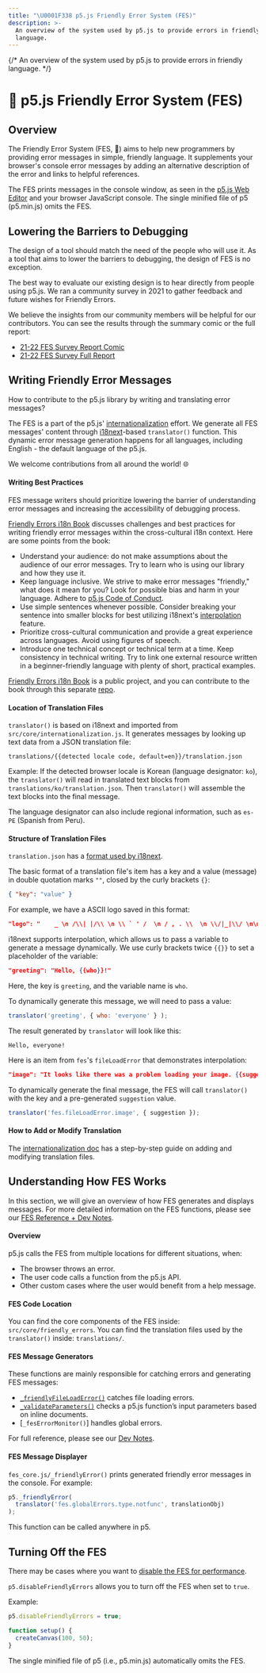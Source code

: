 ```yaml
---
title: "\U0001F338 p5.js Friendly Error System (FES)"
description: >-
  An overview of the system used by p5.js to provide errors in friendly
  language.
---
```

{/* An overview of the system used by p5.js to provide errors in friendly language. */}

# 🌸 p5.js Friendly Error System (FES)

## Overview

The Friendly Error System (FES, 🌸) aims to help new programmers by providing error messages in simple, friendly language. It supplements your browser's console error messages by adding an alternative description of the error and links to helpful references.

The FES prints messages in the console window, as seen in the [p5.js Web Editor] and your browser JavaScript console. The single minified file of p5 (p5.min.js) omits the FES.

[p5.js Web Editor]: https://editor.p5js.org/

## Lowering the Barriers to Debugging

The design of a tool should match the need of the people who will use it. As a tool that aims to lower the barriers to debugging, the design of FES is no exception.

The best way to evaluate our existing design is to hear directly from people using p5.js. We ran a community survey in 2021 to gather feedback and future wishes for Friendly Errors.

We believe the insights from our community members will be helpful for our contributors. You can see the results through the summary comic or the full report:

* [21-22 FES Survey Report Comic]
* [21-22 FES Survey Full Report]

[21-22 FES Survey Report Comic]: https://almchung.github.io/p5jsFESsurvey/

[21-22 FES Survey Full Report]: https://observablehq.com/@almchung/p5-fes-21-survey

## Writing Friendly Error Messages

How to contribute to the p5.js library by writing and translating error messages?

The FES is a part of the p5.js' [internationalization] effort. We generate all FES messages' content through [i18next]-based `translator()` function. This dynamic error message generation happens for all languages, including English - the default language of the p5.js.

We welcome contributions from all around the world! 🌐

[internationalization]: https://github.com/processing/p5.js/blob/main/contributor_docs/internationalization.md

[i18next]: https://www.i18next.com/

#### Writing Best Practices

FES message writers should prioritize lowering the barrier of understanding error messages and increasing the accessibility of debugging process.

[Friendly Errors i18n Book] discusses challenges and best practices for writing friendly error messages within the cross-cultural i18n context. Here are some points from the book:

* Understand your audience: do not make assumptions about the audience of our error messages. Try to learn who is using our library and how they use it.
* Keep language inclusive. We strive to make error messages "friendly," what does it mean for you? Look for possible bias and harm in your language. Adhere to [p5.js Code of Conduct].
* Use simple sentences whenever possible. Consider breaking your sentence into smaller blocks for best utilizing i18next's [interpolation] feature.
* Prioritize cross-cultural communication and provide a great experience across languages. Avoid using figures of speech.
* Introduce one technical concept or technical term at a time. Keep consistency in technical writing. Try to link one external resource written in a beginner-friendly language with plenty of short, practical examples.

[Friendly Errors i18n Book]: https://almchung.github.io/p5-fes-i18n-book/

[interpolation]: https://www.i18next.com/translation-function/interpolation

[p5.js Code of Conduct]: https://github.com/processing/p5.js/blob/main/CODE_OF_CONDUCT.md#p5js-code-of-conduct

[expert blind spots]: https://tilt.colostate.edu/TipsAndGuides/Tip/181

[Friendly Errors i18n Book] is a public project, and you can contribute to the book through this separate [repo].

[repo]: https://github.com/almchung/p5-fes-i18n-book

#### Location of Translation Files

`translator()` is based on i18next and imported from `src/core/internationalization.js`. It generates messages by looking up text data from a JSON translation file:

```
translations/{{detected locale code, default=en}}/translation.json
```

Example:
If the detected browser locale is Korean (language designator: `ko`), the `translator()` will read in translated text blocks from `translations/ko/translation.json`. Then `translator()` will assemble the text blocks into the final message.

The language designator can also include regional information, such as `es-PE` (Spanish from Peru).

#### Structure of Translation Files

`translation.json` has a [format used by i18next](https://www.i18next.com/misc/json-format).

The basic format of a translation file's item has a key and a value (message) in double quotation marks `""`, closed by the curly brackets `{}`:

```json
{ "key": "value" }
```

For example, we have a ASCII logo saved in this format:

```json
"logo": "    _ \n /\\| |/\\ \n \\ ` ' /  \n / , . \\  \n \\/|_|\\/ \n\n"
```

i18next supports interpolation, which allows us to pass a variable to generate a message dynamically. We use curly brackets twice `{{}}` to set a placeholder of the variable:

```json
"greeting": "Hello, {{who}}!"
```

Here, the key is `greeting`, and the variable name is `who`.

To dynamically generate this message, we will need to pass a value:

```JavaScript
translator('greeting', { who: 'everyone' } );
```

The result generated by `translator` will look like this:

```
Hello, everyone!
```

Here is an item from `fes`'s `fileLoadError` that demonstrates interpolation:

```json
"image": "It looks like there was a problem loading your image. {{suggestion}}"
```

To dynamically generate the final message, the FES will call `translator()` with the key and a pre-generated `suggestion` value.

```JavaScript
translator('fes.fileLoadError.image', { suggestion });
```

#### How to Add or Modify Translation

The [internationalization doc] has a step-by-step guide on adding and modifying translation files.

[internationalization doc]: https://github.com/processing/p5.js/blob/main/contributor_docs/internationalization.md

## Understanding How FES Works

In this section, we will give an overview of how FES generates and displays messages. For more detailed information on the FES functions, please see our [FES Reference + Dev Notes].

[FES Reference + Dev Notes]: https://github.com/processing/p5.js/tree/main/src/core/friendly_errors#fes-reference-and-notes-from-developers

#### Overview

p5.js calls the FES from multiple locations for different situations, when:

* The browser throws an error.
* The user code calls a function from the p5.js API.
* Other custom cases where the user would benefit from a help message.

#### FES Code Location

You can find the core components of the FES inside:
`src/core/friendly_errors`.
You can find the translation files used by the `translator()` inside:
`translations/`.

#### FES Message Generators

These functions are mainly responsible for catching errors and generating FES messages:

* [`_friendlyFileLoadError()`] catches file loading errors.
* [`_validateParameters()`] checks a p5.js function’s input parameters based on inline documents.
* \[`_fesErrorMonitor()`] handles global errors.

For full reference, please see our [Dev Notes].

[`_friendlyFileLoadError()`]: https://github.com/processing/p5.js/blob/main/contributor_docs/fes_reference_dev_notes.md#_friendlyfileloaderror

[`_validateParameters()`]: https://github.com/processing/p5.js/blob/main/contributor_docs/fes_reference_dev_notes.md#validateparameters

[`_fesErrorMontitor()`]: https://github.com/processing/p5.js/blob/main/contributor_docs/fes_reference_dev_notes.md#feserrormonitor

[Dev Notes]: https://github.com/processing/p5.js/blob/main/contributor_docs/fes_reference_dev_notes.md

#### FES Message Displayer

`fes_core.js/_friendlyError()` prints generated friendly error messages in the console. For example:

```JavaScript
p5._friendlyError(
  translator('fes.globalErrors.type.notfunc', translationObj)
);
```

This function can be called anywhere in p5.

## Turning Off the FES

There may be cases where you want to [disable the FES for performance].

`p5.disableFriendlyErrors` allows you to turn off the FES when set to `true`.

Example:

```JavaScript
p5.disableFriendlyErrors = true;

function setup() {
  createCanvas(100, 50);
}
```

The single minified file of p5 (i.e., p5.min.js) automatically omits the FES.

[disable the FES for performance]: https://github.com/processing/p5.js/wiki/Optimizing-p5.js-Code-for-Performance#disable-the-friendly-error-system-fes

